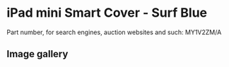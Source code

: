 
# iPad mini Smart Cover - Surf Blue

Part number, for search engines, auction websites and such: MY1V2ZM/A

## Image gallery

<div style={{ width: "768px" }}>
  <GalleryComponent
    images={[
      {
        original: "/everysource/MY1V2.png",
        thumbnail: "/everypreview/MY1V2.png",
      },
      {
        original: "/everysource/MY1V2_AV1_GOLD.png",
        thumbnail: "/everypreview/MY1V2_AV1_GOLD.png",
      },
      {
        original: "/everysource/MY1V2_AV1_SILVER.png",
        thumbnail: "/everypreview/MY1V2_AV1_SILVER.png",
      },
      {
        original: "/everysource/MY1V2_AV1_SPACE_GRAY.png",
        thumbnail: "/everypreview/MY1V2_AV1_SPACE_GRAY.png",
      },
      {
        original: "/everysource/MY1V2_AV2.png",
        thumbnail: "/everypreview/MY1V2_AV2.png",
      },
      {
        original: "/everysource/MY1V2_AV3.png",
        thumbnail: "/everypreview/MY1V2_AV3.png",
      }
    ]}
  />
</div>